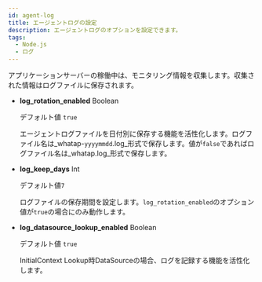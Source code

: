 ```yaml
---
id: agent-log
title: エージェントログの設定
description: エージェントログのオプションを設定できます。
tags:
  - Node.js
  - ログ
---
```


アプリケーションサーバーの稼働中は、モニタリング情報を収集します。収集された情報はログファイルに保存されます。

-   **log_rotation_enabled** <span class='type'>Boolean</span>

    デフォルト値 `true`

    エージェントログファイルを日付別に保存する機能を活性化します。ログファイル名は_whatap-`yyyymmdd`.log_形式で保存します。値が`false`であればログファイル名は_whatap.log_形式で保存します。

-   **log_keep_days** <span class='type'>Int</span>

    デフォルト値`7`

    ログファイルの保存期間を設定します。`log_rotation_enabled`のオプション値が`true`の場合にのみ動作します。

-   **log_datasource_lookup_enabled** <span class='type'>Boolean</span>

    デフォルト値 `true`

    InitialContext Lookup時DataSourceの場合、ログを記録する機能を活性化します。
